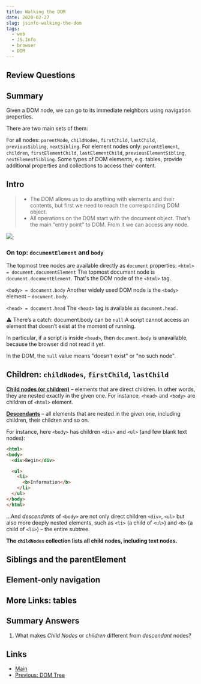 ```yaml
---
title: Walking the DOM
date: 2020-02-27
slug: jsinfo-walking-the-dom
tags:
  - web
  - JS.Info
  - browser
  - DOM
---
```


## Review Questions

## Summary
Given a DOM node, we can go to its immediate neighbors using navigation properties.

There are two main sets of them:

For all nodes: `parentNode`, `childNodes`, `firstChild`, `lastChild`, `previousSibling`, `nextSibling`.
For element nodes only: `parentElement`, `children`, `firstElementChild`, `lastElementChild`, `previousElementSibling`, `nextElementSibling`.
Some types of DOM elements, e.g. tables, provide additional properties and collections to access their content.

## Intro
>* The DOM allows us to do anything with elements and their contents, but first we need to reach the corresponding DOM object. 
>* All operations on the DOM start with the document object. That’s the main “entry point” to DOM. From it we can access any node.

![](/walking-the-dom.png);

### On top: `documentElement` and `body`
The topmost tree nodes are available directly as `document` properties:
`<html> = document.documentElement`
The topmost document node is `document.documentElement`. That's the DOM node of the `<html>` tag.

`<body> = document.body`
Another widely used DOM node is the `<body>` element – `document.body`.

`<head> = document.head`
The `<head>` tag is available as `document.head.`

⚠️ There’s a catch: document.body can be `null`
A script cannot access an element that doesn’t exist at the moment of running.

In particular, if a script is inside `<head>`, then `document.body` is unavailable, because the browser did not read it yet.

In the DOM, the `null` value means "doesn't exist" or "no such node".

## Children: `childNodes`, `firstChild`, `lastChild`
[**Child nodes (or children)**]() – elements that are direct children. In other words, they are nested exactly in the given one. For instance, `<head>` and `<body>` are children of `<html>` element.

[**Descendants**]() – all elements that are nested in the given one, including children, their children and so on.

For instance, here `<body>` has children `<div>` and `<ul>` (and few blank text nodes):
```html
<html>
<body>
  <div>Begin</div>

  <ul>
    <li>
      <b>Information</b>
    </li>
  </ul>
</body>
</html>
```
…And *descendants* of `<body>` are not only direct children `<div>`, `<ul>` but also more deeply nested elements, such as `<li>` (a child of `<ul>`) and `<b>` (a child of `<li>`) – the entire subtree.

**The `childNodes` collection lists all child nodes, including text nodes.**


## Siblings and the parentElement
## Element-only navigation
## More Links: tables

## Summary Answers
1. What makes *Child Nodes* or *children* different from *descendant* nodes?

## Links
- [Main]()
- [Previous: DOM Tree](/jsinfo-domtree)